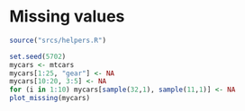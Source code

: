 # Missing values

```r
source("srcs/helpers.R")
```

```r
set.seed(5702)
mycars <- mtcars
mycars[1:25, "gear"] <- NA
mycars[10:20, 3:5] <- NA
for (i in 1:10) mycars[sample(32,1), sample(11,1)] <- NA
plot_missing(mycars)
```

